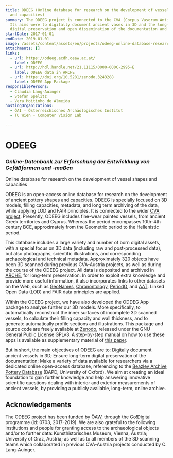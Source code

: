 ```yaml
---
title: ODEEG (Online database for research on the development of vessel shapes
  and capacities)
summary: The ODEEG project is connected to the CVA (Corpus Vasorum Antiquorum).
  Its aims were to digitally document ancient vases in 3D and the long-term
  digital preservation and open dissemination of the documentation and results.
startDate: 2017-01-01
endDate: 2019-01-01
image: /assets/content/assets/en/projects/odeeg-online-database-research-development-vessel-shapes-and-capacities/odeeg_about-page-image.png
attachments: []
links:
  - url: https://odeeg.acdh.oeaw.ac.at/
    label: ODEEG
  - url: http://hdl.handle.net/21.11115/0000-000C-2995-E
    label: ODEEG data in ARCHE
  - url: https://doi.org/10.5281/zenodo.3243288
    label: ODEEG App Package
responsiblePersons:
  - Claudia Lang-Auinger
  - Stefan Spelitz
  - Vera Moitinho de Almeida
hostingOrganizations:
  - ÖAI - Österreichisches Archäologisches Institut
  - TU Wien - Computer Vision Lab

---
```

ODEEG
=====

### _Online-Datenbank zur Erforschung der Entwicklung von Gefäßformen und -maßen_
Online database for research on the development of vessel shapes and capacities

ODEEG is an open-access online database for research on the development of ancient pottery shapes and capacities. ODEEG is specially focused on 3D models, filling capacities, metadata, and long term archiving of the data, while applying LOD and FAIR principles. It is connected to the wider [CVA project](https://www.oeaw.ac.at/en/oeai/research/classical-studies/individual-research/cva-corpus-vasorum-antiquorum).
Presently, ODEEG includes fine-wear painted vessels, from ancient Greek territories and Cyprus. Whereas the period encompasses 10th–4th century BCE, approximately from the Geometric period to the Hellenistic period.

This database includes a large variety and number of born digital assets, with a special focus on 3D data (including raw and post-processed data), but also photographs, scientific illustrations, and corresponding archaeological and technical metadata. Approximately 320 objects have been 3D scanned during previous CVA-Austria projects, as well as during the course of the ODEEG project. All data is deposited and archived in [ARCHE](https://arche.acdh.oeaw.ac.at/), for long-term preservation. In order to exploit extra knowledge and provide more useful information, it also incorporates links to other datasets on the Web, such as [GeoNames](https://www.geonames.org/), [Chronontology](https://chronontology.dainst.org/), [PeriodO](https://test.perio.do/), and [AAT](http://www.getty.edu/research/tools/vocabularies/aat/). Linked Open Data (LOD) and FAIR data principles are applied.

Within the ODEEG project, we have also developed the ODDEG App package to analyse further our 3D models. More specifically, to automatically reconstruct the inner surfaces of incomplete 3D scanned vessels, to calculate their filling capacity and wall thickness, and to generate automatically profile sections and illustrations. This package and source code are freely available at [Zenodo](https://doi.org/10.5281/zenodo.3243289), released under the GNU General Public License GPLv3. A step-by-step manual on how to use these apps is available as supplementary material of [this paper](https://doi.org/10.1016/j.daach.2019.e00105).

But in short, the main objectives of ODEEG are to: Digitally document ancient vessels in 3D; Ensure long-term digital preservation of the documentation; Make a variety of data available for researchers via a dedicated online open-access database, referencing to the [Beazley Archive Pottery Database](http://www.beazley.ox.ac.uk/pottery/default.htm) (BAPD, University of Oxford). We aim at creating an ideal foundation to gain further knowledge and help answering innovative scientific questions dealing with interior and exterior measurements of ancient vessels, by providing a publicly available, long-term, online archive.

Acknowledgements
----------------

The ODEEG project has been funded by ÖAW, through the Go!Digital programme (id: 0703, 2017-2019). We are also grateful to the following institutions and people for granting access to the archaeological objects and/or to further data: Kunsthistorisches Museum, Vienna, Austria; University of Graz, Austria; as well as to all members of the 3D scanning teams which collaborated in previous CVA-Austria projects conducted by C. Lang-Auinger.
